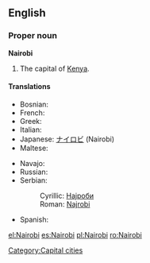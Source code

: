 {{wikipedia}}
==English==

===Proper noun===
'''Nairobi'''
# The capital of [[Kenya]].

====Translations====
{{trans-top|capital of Kenya}}
* Bosnian: {{t-|bs|Najrobi|m}}
* French: {{t-|fr|Nairobi}}
* Greek: {{t+|el|Ναϊρόμπι}}
* Italian: {{t-|it|Nairobi|f}}
* Japanese: [[ナイロビ]] (Nairobi)
* Maltese: {{t-|mt|Najrobi|xs=Maltese}}
{{trans-mid}}
* Navajo: {{tø|nv|Naiwóobii}}
* Russian: {{t+|ru|Найроби|tr=Najróbi}}
* Serbian:
*: Cyrillic: [[Најроби#Serbian|Најроби]] {{m}}
*: Roman: [[Najrobi#Serbian|Najrobi]] {{m}}
* Spanish: {{t+|es|Nairobi|m}}
{{trans-bottom}}

[[Category:Capital cities]]

[[el:Nairobi]]
[[es:Nairobi]]
[[pl:Nairobi]]
[[ro:Nairobi]]